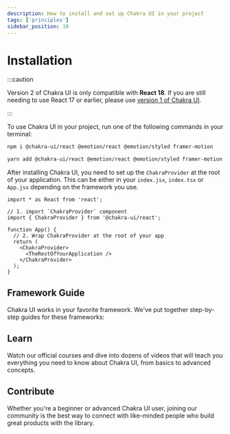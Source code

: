 ```yaml
---
description: How to install and set up Chakra UI in your project
tags: ['principles']
sidebar_position: 10
---
```


# Installation

:::caution

Version 2 of Chakra UI is only compatible with **React 18**. If you are still
needing to use React 17 or earlier, please use
[version 1 of Chakra UI](https://v1.chakra-ui.com/guides/first-steps).

:::

To use Chakra UI in your project, run one of the following commands in your terminal:

```bash
npm i @chakra-ui/react @emotion/react @emotion/styled framer-motion
```

```bash
yarn add @chakra-ui/react @emotion/react @emotion/styled framer-motion
```

After installing Chakra UI, you need to set up the `ChakraProvider` at the root
of your application. This can be either in your `index.jsx`, `index.tsx` or
`App.jsx` depending on the framework you use.

```tsx
import * as React from 'react';

// 1. import `ChakraProvider` component
import { ChakraProvider } from '@chakra-ui/react';

function App() {
  // 2. Wrap ChakraProvider at the root of your app
  return (
    <ChakraProvider>
      <TheRestOfYourApplication />
    </ChakraProvider>
  );
}
```

## Framework Guide

Chakra UI works in your favorite framework. We've put together step-by-step
guides for these frameworks:

<FrameworkLinks />

## Learn

Watch our official courses and dive into dozens of videos that will teach you
everything you need to know about Chakra UI, from basics to advanced concepts.

<FeaturesCourses />

## Contribute

Whether you're a beginner or advanced Chakra UI user, joining our community is
the best way to connect with like-minded people who build great products with
the library.

<JoinCommunityCards />
